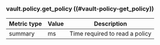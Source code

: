 ### vault.policy.get_policy ((#vault-policy-get_policy))

Metric type | Value | Description
----------- | ----- | -----------
summary     | ms    | Time required to read a policy